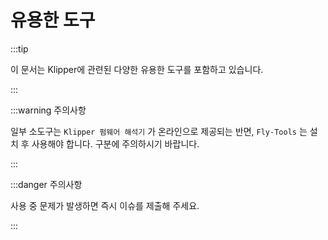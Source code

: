 # 유용한 도구

:::tip

이 문서는 Klipper에 관련된 다양한 유용한 도구를 포함하고 있습니다.

:::

:::warning 주의사항

일부 소도구는 `Klipper 펌웨어 해석기` 가 온라인으로 제공되는 반면, `Fly-Tools` 는 설치 후 사용해야 합니다. 구분에 주의하시기 바랍니다.

:::

:::danger 주의사항

사용 중 문제가 발생하면 즉시 이슈를 제출해 주세요.

:::
